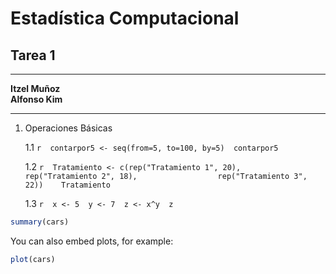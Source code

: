 Estadística Computacional
===================================
Tarea 1
-----------------------------------

***

**Itzel Muñoz**  
**Alfonso Kim**

***

1. Operaciones Básicas

    1.1
    ```r
    contarpor5 <- seq(from=5, to=100, by=5)
    contarpor5
    ```

    1.2
    ```r
    Tratamiento <- c(rep("Tratamiento 1", 20),   
                 rep("Tratamiento 2", 18),   
                 rep("Tratamiento 3", 22))  
    Tratamiento  
    ```

    1.3
    ```r
    x <- 5
    y <- 7
    z <- x^y
    z
    ```

```r
summary(cars)
```

You can also embed plots, for example:

```r
plot(cars)
```

